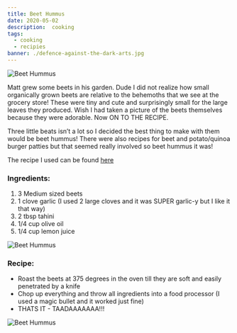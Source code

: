 ```yaml
---
title: Beet Hummus
date: 2020-05-02
description:  cooking
tags:
  - cooking
  - recipies 
banner: ./defence-against-the-dark-arts.jpg
---
```


![Beet Hummus](./Beet_hummus_3.jpeg)

Matt grew some beets in his garden. Dude I did not realize how small organically grown beets are relative to the behemoths that we see at the grocery store! These were tiny and cute and surprisingly small for the large leaves they produced. Wish I had taken a picture of the beets themselves because they were adorable. Now ON TO THE RECIPE.

Three little beats isn’t a lot so I decided the best thing to make with them would be beet hummus! There were also recipes for beet and potato/quinoa burger patties but that seemed really involved so beet hummus it was! 

The recipe I used can be found [here](http://notwithoutsalt.com/beet-hummus-and-a-chance-to-win-some-crazy-cool-chico-bags/?utm_campaign=yummly&utm_medium=yummly&utm_source=yummly)

### Ingredients: 
1. 3 Medium sized beets
2. 1 clove garlic (I used 2 large cloves and it was SUPER garlic-y but I like it that way)
3. 2 tbsp tahini
4. 1/4 cup olive oil
5. 1/4 cup lemon juice 


![Beet Hummus](./Beet_hummus_1.jpeg)

### Recipe: 
* Roast the beets at 375 degrees in the oven till they are soft and easily penetrated by a knife
* Chop up everything and throw all ingredients into a food processor (I used a magic bullet and it worked just fine) 
* THATS IT - TAADAAAAAAA!!!

![Beet Hummus](./Beet_hummus_2.jpeg)